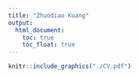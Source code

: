```yaml
---
title: "Zhuodiao Kuang"
output: 
  html_document:
    toc: true
    toc_float: true
---
```




```r
knitr::include_graphics("./CV.pdf")
```